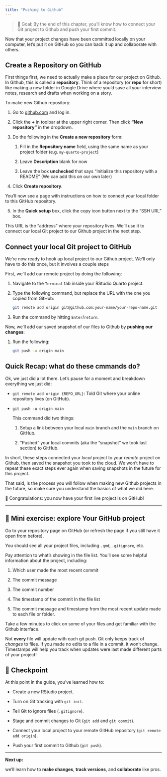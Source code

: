 ```yaml
---
title: "Pushing to Github"
---
```


> 🎯 Goal: By the end of this chapter, you’ll know how to connect your
> Git project to Github and push your first commit.

Now that your project changes have been committed locally on your computer, let’s put it on GitHub
so you can back it up and collaborate with others.

## Create a Repository on GitHub

First things first, we need to actually make a place for our project on Github. In Github, this is called a **repository**. Think of a repository (or **repo** for short) like making a new folder in Google Drive where you'd save all your interview notes, research and drafts when working on a story. 

To make new Github repository:

1.  Go to [github.com](https://github.com) and log in.

2.  Click the **+** in toolbar at the upper right corner. Then click **"New
    repository"** in the dropdown.

3.  Do the following in the **Create a new repository** form:

    1.   Fill in the **Repository name** field, using the same name as
        your project folder (e.g. `my-quarto-project`)

    2.   Leave **Description** blank for now

    3.   Leave the box **unchecked** that says "Initialize this
        repository with a README" (We can add this on our own later)

4. Click **Create repository**. 

You’ll now see a page with instructions on how to connect your local
folder to this GitHub repository.

5. In the **Quick setup** box, click the copy icon button next to the "SSH URL" box.

This URL is the "address" where your repository lives. We'll use it to connect our local Git project to our Github project in the next step.

## Connect your local Git project to GitHub

We're now ready to hook up local project to our Github project. We'll only have to do this once, but it involves a couple steps

First, we'll add our remote project by doing the following:

1. Navigate to the `Terminal` tab inside your RStudio Quarto project.
2. Type the following command, but replace the URL with the one you copied from GitHub:
    
    ``` bash
    git remote add origin git@github.com:your-name/your-repo-name.git
    ```
4. Run the command by hitting `Enter`/`return`.

Now, we'll add our saved snapshot of our files to Github by **pushing our changes**:

1. Run the following:

    ``` bash
    git push -u origin main
    ```

## Quick Recap: what do these cmmands do?

Ok, we just did a lot there. Let's pause for a moment and breakdown
everything we just did:

-   `git remote add origin {REPO_URL}`: Told Git where your online repository
    lives (on GitHub).
-   `git push -u origin main`
    
    This command did two things:

    1. Setup a link between your local `main`
    branch and the `main` branch on GitHub. 
    
    2. "Pushed" your local commits (aka the "snapshot" we took last section) to GitHub.

In short, these steps connected your *local* project to your *remote* project on Github, then saved the snapshot you took to the cloud. We won't
have to repeat these exact steps ever again when saving snapshots in the
future for this project. 

That said, is the process you will follow when making new Github projects in the future, so make sure you understand the basics of what we did here. 

🎉 Congratulations: you now have your first live project is on GitHub!

------------------------------------------------------------------------

## 📝 Mini exercise: explore Your GitHub project

Go to your repository page on GitHub (or refresh the page if you still
have it open from before).

You should see all your project files, including `.qmd`, `.gitignore`,
etc.

Pay attention to what's showing in the file list. You'll see some
helpful information about the project, including:

1.  Which user made the most recent commit

2.  The commit message

3.  The commit number

4.  The timestamp of the commit In the file list

5.  The commit message and timestamp from the most recent update made to
    each file or folder.
    
Take a few minutes to click on some of your files and get familiar with the Github interface. 

::: callout-note
Not **every** file will update with each git push. Git only keeps track
of *changes* to files. If you made no edits to a file in a commit, it
won't change. Timestamps will help you track when updates were last made
different parts of your project!
:::

## 🎯 Checkpoint

At this point in the guide, you've learned how to:

-   Create a new RStudio project.

-   Turn on Git tracking with `git init`.

-   Tell Git to ignore files (`.gitignore`).

-   Stage and commit changes to Git (`git add` and `git commit`).

-   Connect your local project to your remote GitHub repository (`git remote add origin`).

-   Push your first commit to Github (`git push`).

---
**Next up:**

we’ll learn how to **make changes**, **track versions**, and
**collaborate** like pros.

